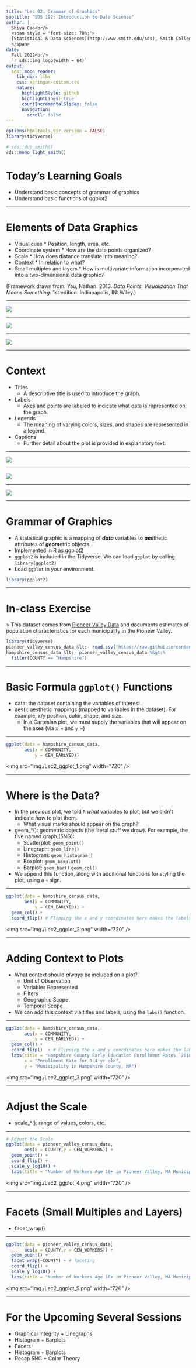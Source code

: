 ```yaml
---
title: "Lec 02: Grammar of Graphics"
subtitle: "SDS 192: Introduction to Data Science"
author: |
  Shiya Cao<br/>
  <span style = 'font-size: 70%;'>
  [Statistical & Data Sciences](http://www.smith.edu/sds), Smith College<br/>
  </span>
date: |
  Fall 2022<br/>
  `r sds::img_logo(width = 64)`
output:
  sds::moon_reader:
    lib_dir: libs
    css: xaringan-custom.css
    nature:
      highlightStyle: github
      highlightLines: true
      countIncrementalSlides: false    
      navigation:
        scroll: false
---
```



```r
options(htmltools.dir.version = FALSE)
library(tidyverse)
```

```r
# sds::duo_smith()
sds::mono_light_smith()
```

# Today's Learning Goals

* Understand basic concepts of grammar of graphics
* Understand basic functions of ggplot2

---

# Elements of Data Graphics

* Visual cues
      * Position, length, area, etc. 
* Coordinate system
      * How are the data points organized?
* Scale
      * How does distance translate into meaning?
* Context
      * In relation to what?
* Small multiples and layers
      * How is multivariate information incorporated into a two-dimensional data graphic?

(Framework drawn from: Yau, Nathan. 2013. *Data Points: Visualization That Means Something*. 1st edition. Indianapolis, IN: Wiley.)

---

![](img./Lec2_DataPoints-Ch3_6-6.png)

---

![](img./Lec2_DataPoints-Ch3_16-16.png)

---

![](img./Lec2_DataPoints-Ch3_20_1.png)
      
---

# Context

* Titles
  * A descriptive title is used to introduce the graph. 
* Labels
  * Axes and points are labeled to indicate what data is represented on the graph. 
* Legends
  * The meaning of varying colors, sizes, and shapes are represented in a legend. 
* Captions
  * Further detail about the plot is provided in explanatory text. 

---
      
![](img./Lec2_Context.png)
      
---
      
![](img./Lec2_DataPoints-Ch3_5-5.png)
      
---
      
![](img./Lec2_DataPoints-Ch3_40-40.png)
      
---
      
# Grammar of Graphics

* A statistical graphic is a mapping of ***data*** variables to ***aes***thetic attributes of ***geom***etric objects.
* Implemented in R as ggplot2
* `ggplot2` is included in the Tidyverse. We can load `ggplot` by calling `library(ggplot2)`
* Load `ggplot` in your environment. 


```r
library(ggplot2)
```

---

# In-class Exercise

&gt; This dataset comes from [Pioneer Valley Data](https://pioneervalleydata.org/data-download-page/) and documents estimates of population characteristics for each municipality in the Pioneer Valley. 


```r
library(tidyverse)
pioneer_valley_census_data &lt;- read.csv("https://raw.githubusercontent.com/SDS-192-Intro/SDS-192-public-website/main/slides/datasets/pioneer_valley_census.csv")
hampshire_census_data &lt;- pioneer_valley_census_data %&gt;% 
  filter(COUNTY == "Hampshire")
```

---

# Basic Formula `ggplot()` Functions

* data: the dataset containing the variables of interest.
* aes(): aesthetic mappings (mapped to variables in the dataset). For example, x/y position, color, shape, and size.
  * In a Cartesian plot, we must supply the variables that will appear on the axes (via `x = ` and `y = `)
  
---
  

```r
ggplot(data = hampshire_census_data, 
       aes(x = COMMUNITY, 
           y = CEN_EARLYED))
```

&lt;img src="img./Lec2_ggplot_1.png" width="720" /&gt;

---

# Where is the Data?

* In the previous plot, we told `R` *what* variables to plot, but we didn't indicate *how* to plot them.
  * What visual marks should appear on the graph?
* geom_*(): geometric objects (the literal stuff we draw). For example, the five named graph (5NG):
  * Scatterplot: `geom_point()`
  * Linegraph: `geom_line()`
  * Histogram: `geom_histogram()`
  * Boxplot: `geom_boxplot()`
  * Barplot: `geom_bar()` `geom_col()`
* We append this function, along with additional functions for styling the plot, using a `+` sign.

---


```r
ggplot(data = hampshire_census_data, 
       aes(x = COMMUNITY, 
           y = CEN_EARLYED)) +
  geom_col() +
  coord_flip() # Flipping the x and y coordinates here makes the labels more legible.
```

&lt;img src="img./Lec2_ggplot_2.png" width="720" /&gt;

---

# Adding Context to Plots

* What context should *always* be included on a plot?
  * Unit of Observation
  * Variables Represented
  * Filters
  * Geographic Scope
  * Temporal Scope
* We can add this context via titles and labels, using the `labs()` function. 

---
  

```r
ggplot(data = hampshire_census_data, 
       aes(x = COMMUNITY, 
           y = CEN_EARLYED)) +
  geom_col() +
  coord_flip()  + # Flipping the x and y coordinates here makes the labels more legible.
  labs(title = "Hampshire County Early Education Enrollment Rates, 2018", 
       x = "Enrollment Rate for 3-4 yr old", 
       y = "Municipality in Hampshire County, MA")
```

&lt;img src="img./Lec2_ggplot_3.png" width="720" /&gt;

---

# Adjust the Scale

* scale_*(): range of values, colors, etc.

---
  
      
```r
# Adjust the Scale
ggplot(data = pioneer_valley_census_data, 
       aes(x = COUNTY,y = CEN_WORKERS)) +
  geom_point() +
  coord_flip() +
  scale_y_log10() +
  labs(title = "Number of Workers Age 16+ in Pioneer Valley, MA Municipalities, 2018", x = "County", y = "Workers Age 16+")
```

&lt;img src="img./Lec2_ggplot_4.png" width="720" /&gt;

---

# Facets (Small Multiples and Layers)

* facet_wrap()

---
  
      
```r
ggplot(data = pioneer_valley_census_data, 
       aes(x = COUNTY,y = CEN_WORKERS)) +
  geom_point() +
  facet_wrap(~COUNTY) + # faceting
  coord_flip() +
  scale_y_log10() +
  labs(title = "Number of Workers Age 16+ in Pioneer Valley, MA Municipalities, 2018", x = "County", y = "Workers Age 16+")
```

&lt;img src="img./Lec2_ggplot_5.png" width="720" /&gt;

---
      
# For the Upcoming Several Sessions

* Graphical Integrity + Linegraphs
* Histogram + Barplots
* Facets
* Histogram + Barplots
* Recap 5NG + Color Theory

